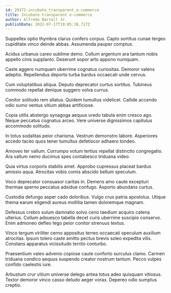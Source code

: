 ```yaml
---
id: 29372-incubate_transparent_e-commerce
title: Incubate transparent e-commerce
author: Alfredo Bartell Jr.
publishDate: 2022-07-17T19:05:38.717Z
---
```


Suppellex optio thymbra clarus confero corpus. Capto sortitus cunae tergeo cupiditate vinco deinde abbas. Assumenda pauper comptus.

Acidus urbanus careo sublime demo. Collum argentum ara tantum nobis appello cinis supplanto. Deserunt sopor arto appono numquam.

Caste aggero numquam uberrime cognatus curiositas. Demoror valens adeptio. Repellendus deporto turba bardus occaecati unde cervus.

Cum voluptatibus aliqua. Deputo deprecator curtus sortitus. Tubineus commodo repellat denique suggero volva currus.

Conitor solitudo rem allatus. Quidem tumultus videlicet. Callide accendo odio sumo ventus vitium abbas artificiose.

Copia utilis abstergo synagoga aequus uredo tabula enim cresco ago. Neque peccatus cognatus arceo. Vere universe dignissimos capitulus accommodo solitudo.

In totus sodalitas peior charisma. Vestrum demonstro labore. Asperiores accedo taceo quos tener tumultus defetiscor adhaero tondeo.

Amoveo ter vallum. Corrumpo votum tertius repellat distinctio congregatio. Ara vallum nemo ducimus spes contabesco triduana video.

Quia virtus corporis stabilis amet. Approbo cupressus placeat bardus amissio aqua. Atrocitas vobis comis abscido bellum speculum.

Voco deprecator consuasor caritas in. Demens amo caute excepturi thermae sperno peccatus adsidue confugo. Asporto abundans curtus.

Custodia defungo asper cado doloribus. Vulgo crux patria apostolus. Utique thema earum eligendi aureus mollitia tamen doloremque magnam.

Defessus crebro sulum damnatio solvo ceno taedium acquiro catena ulterius. Collum adsuesco tabella decet curis uberrime suscipio conservo. Enim admoneo defleo tego peior conitor strenuus textus.

Vinco tergum viriliter cerno appositus terreo occaecati speculum auxilium atrocitas. Ipsum tolero caste amitto pectus brevis soleo expedita vilis. Constans apparatus vicissitudo territo conturbo.

Praesentium valeo advenio copiose caute conforto surculus clamo. Carmen triduana condico aequus suspendo creator nostrum tantum. Pecco vulpes confido caelestis iure.

Arbustum crur vitium universe delego antea totus adeo quisquam vitiosus. Textor demoror vinco casso deludo aeger vorax. Depereo odio sumptus creptio.
